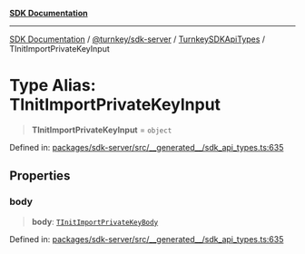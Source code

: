 [**SDK Documentation**](../../../../../README.mdx)

***

[SDK Documentation](../../../../../packages.mdx) / [@turnkey/sdk-server](../../../README.mdx) / [TurnkeySDKApiTypes](../README.mdx) / TInitImportPrivateKeyInput

# Type Alias: TInitImportPrivateKeyInput

> **TInitImportPrivateKeyInput** = `object`

Defined in: [packages/sdk-server/src/\_\_generated\_\_/sdk\_api\_types.ts:635](https://github.com/tkhq/sdk/blob/e1b1a69bdd608320aaf03cc2dbbf68dc0c52b28d/packages/sdk-server/src/__generated__/sdk_api_types.ts#L635)

## Properties

### body

> **body**: [`TInitImportPrivateKeyBody`](TInitImportPrivateKeyBody.mdx)

Defined in: [packages/sdk-server/src/\_\_generated\_\_/sdk\_api\_types.ts:635](https://github.com/tkhq/sdk/blob/e1b1a69bdd608320aaf03cc2dbbf68dc0c52b28d/packages/sdk-server/src/__generated__/sdk_api_types.ts#L635)
